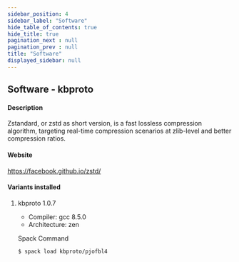 ```yaml
---
sidebar_position: 4
sidebar_label: "Software"
hide_table_of_contents: true
hide_title: true
pagination_next : null
pagination_prev : null
title: "Software"
displayed_sidebar: null
---
```


## Software - kbproto


#### Description
Zstandard, or zstd as short version, is a fast lossless compression algorithm, targeting real-time compression scenarios at zlib-level and better compression ratios.

#### Website
https://facebook.github.io/zstd/

#### Variants installed

1. kbproto 1.0.7

    - Compiler: gcc 8.5.0
    - Architecture: zen

    Spack Command
    ```bash
    $ spack load kbproto/pjofbl4
    ```
